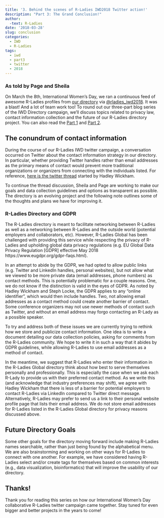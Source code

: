 ```yaml
---
title: '3. Behind the scenes of R-Ladies IWD2018 Twitter action!'
description: "Part 3: The Grand Conclusion!"
author: 
  -text: R-Ladies
date: '2018-03-28'
slug: conclusion
categories:
  - IWD
  - R-Ladies
tags:
  - iwd
  - part3
  - twitter
  - 2018
---
```


### As told by Page and Sheila

On March the 8th, International Women's Day, we ran a continuous feed of awesome R-Ladies profiles from [our directory](http://rladies.org/directory/) via [@rladies_iwd2018](https://twitter.com/rladies_iwd2018). It was a blast! And a lot of team work too! To round out our three-part blog series of the IWD Directory campaign, we'll discuss topics related to privacy law, contact information collection and the future of our R-Ladies directory project. You can also read the [Part 1](https://blog.rladies.org/post/ideation_and_creation/) and [Part 2](https://blog.rladies.org/post/deployment/).

## The conundrum of contact information

During the course of our R-Ladies IWD twitter campaign, a conversation occurred on Twitter about the contact information strategy in our directory. In particular, whether providing Twitter handles rather than email addresses as the primary means of contact would prevent more traditional organizations or organizers from connecting with the individuals listed. For reference, [here is the twitter thread](https://twitter.com/hadleywickham/status/971375262591045637) started by Hadley Wickham.

To continue the thread discussion, Sheila and Page are working to make our goals and data collection guidelines and options as transparent as possible. The directory is an evolving project and the following note outlines some of the thoughts and plans we have for improving it.

### R-Ladies Directory and GDPR

The R-Ladies directory is meant to facilitate networking between R-Ladies as well as a networking between R-Ladies and the outside world (potential employers and collaborators, etc). However, R-Ladies Global has been challenged with providing this service while respecting the privacy of R-Ladies and upholding global data privacy regulations (e.g. EU Global Data Privacy Regulation [GDPR] effective May 2018 https://www.eugdpr.org/gdpr-faqs.html).

In an attempt to abide by the GDPR, we had opted to allow public links (e.g. Twitter and LinkedIn handles, personal websites), but not allow what we viewed to be more private data (email addresses, phone numbers) as contact methods. This is potentially problematic for a couple reasons. One, we do not know if the distinction is valid in the eyes of GDPR. As noted by Hadley Wickham and Steph Locke, the GDPR applies to any “online identifier”, which would then include handles. Two, not allowing email addresses as a contact method could create another barrier of contact. Some conference organizers may not use newer methods of contact such as Twitter, and without an email address may forgo contacting an R-Lady as a possible speaker.

To try and address both of these issues we are currently trying to rethink how we store and publicize contact information. One idea is to write a document detailing our data collection policies, asking for comments from the R-Ladies community. We hope to write it in such a way that it abides by GDPR guidelines, while allowing R-Ladies to use email addresses as a method of contact.

In the meantime, we suggest that R-Ladies who enter their information in the R-Ladies Global directory think about how best to serve themselves personally and professionally. This is especially the case when we ask each R-Lady to provide us with their preferred contact method. As we write this (and acknowledge that industry preferences may shift), we agree with Hadley Wickham that there is less of a barrier for potential employers to contact R-Ladies via LinkedIn compared to Twitter direct message. Alternatively, R-Ladies may prefer to send us a link to their personal website profile page that lists their email address. We do not store email addresses for R-Ladies listed in the R-Ladies Global directory for privacy reasons discussed above.

## Future Directory Goals

Some other goals for the directory moving forward include making R-Ladies names searchable, rather than just being found by the alphabetical menu. We are also brainstorming and working on other ways for R-Ladies to connect with one another. For example, we have considered having R-Ladies select and/or create tags for themselves based on common interests (e.g., data visualization, bioinformatics) that will improve the usability of our directory.

## Thanks!

Thank you for reading this series on how our International Women's Day collaborative R-Ladies twitter campaign came together. Stay tuned for even bigger and better projects in the years to come!